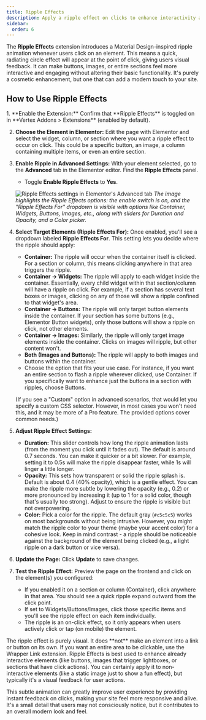 ```yaml
---
title: Ripple Effects
description: Apply a ripple effect on clicks to enhance interactivity and give a modern, dynamic feel.
sidebar:
  order: 6
---
```



The **Ripple Effects** extension introduces a Material Design-inspired ripple animation whenever users click on an element. This means a quick, radiating circle effect will appear at the point of click, giving users visual feedback. It can make buttons, images, or entire sections feel more interactive and engaging without altering their basic functionality. It's purely a cosmetic enhancement, but one that can add a modern touch to your site.

## How to Use Ripple Effects

<Steps>
1. **Enable the Extension:** Confirm that **Ripple Effects** is toggled on in **Vertex Addons > Extensions** (enabled by default).

2. **Choose the Element in Elementor:** Edit the page with Elementor and select the widget, column, or section where you want a ripple effect to occur on click. This could be a specific button, an image, a column containing multiple items, or even an entire section.

3. **Enable Ripple in Advanced Settings:** With your element selected, go to the **Advanced** tab in the Elementor editor. Find the **Ripple Effects** panel.
   - Toggle **Enable Ripple Effects** to **Yes**.

   ![Ripple Effects settings in Elementor's Advanced tab](https://cdn.webilia.com/u/d/2025/08/vertex-ripple-effects.png)
   *The image highlights the Ripple Effects options: the enable switch is on, and the "Ripple Effects For" dropdown is visible with options like Container, Widgets, Buttons, Images, etc., along with sliders for Duration and Opacity, and a Color picker.* 

4. **Select Target Elements (Ripple Effects For):** Once enabled, you'll see a dropdown labeled **Ripple Effects For**. This setting lets you decide where the ripple should apply:
   - **Container:** The ripple will occur when the container itself is clicked. For a section or column, this means clicking anywhere in that area triggers the ripple.
   - **Container -> Widgets:** The ripple will apply to each widget inside the container. Essentially, every child widget within that section/column will have a ripple on click. For example, if a section has several text boxes or images, clicking on any of those will show a ripple confined to that widget's area.
   - **Container -> Buttons:** The ripple will only target button elements inside the container. If your section has some buttons (e.g., Elementor Button widgets), only those buttons will show a ripple on click, not other elements.
   - **Container -> Images:** Similarly, the ripple will only target image elements inside the container. Clicks on images will ripple, but other content won't.
   - **Both (Images and Buttons):** The ripple will apply to both images and buttons within the container.
   - Choose the option that fits your use case. For instance, if you want an entire section to flash a ripple wherever clicked, use Container. If you specifically want to enhance just the buttons in a section with ripples, choose Buttons.

   (If you see a "Custom" option in advanced scenarios, that would let you specify a custom CSS selector. However, in most cases you won't need this, and it may be more of a Pro feature. The provided options cover common needs.)

5. **Adjust Ripple Effect Settings:**
   - **Duration:** This slider controls how long the ripple animation lasts (from the moment you click until it fades out). The default is around 0.7 seconds. You can make it quicker or a bit slower. For example, setting it to 0.5s will make the ripple disappear faster, while 1s will linger a little longer.
   - **Opacity:** This sets how transparent or solid the ripple splash is. Default is about 0.4 (40% opacity), which is a gentle effect. You can make the ripple more subtle by lowering the opacity (e.g., 0.2) or more pronounced by increasing it (up to 1 for a solid color, though that's usually too strong). Adjust to ensure the ripple is visible but not overpowering.
   - **Color:** Pick a color for the ripple. The default gray (`#c5c5c5`) works on most backgrounds without being intrusive. However, you might match the ripple color to your theme (maybe your accent color) for a cohesive look. Keep in mind contrast - a ripple should be noticeable against the background of the element being clicked (e.g., a light ripple on a dark button or vice versa).

6. **Update the Page:** Click **Update** to save changes.

7. **Test the Ripple Effect:** Preview the page on the frontend and click on the element(s) you configured:
   - If you enabled it on a section or column (Container), click anywhere in that area. You should see a quick ripple expand outward from the click point.
   - If set to Widgets/Buttons/Images, click those specific items and you'll see the ripple effect on each item individually.
   - The ripple is an on-click effect, so it only appears when users actively click or tap (on mobile) the element.
</Steps>

<Aside type="note">
The ripple effect is purely visual. It does **not** make an element into a link or button on its own. If you want an entire area to be clickable, use the Wrapper Link extension. Ripple Effects is best used to enhance already interactive elements (like buttons, images that trigger lightboxes, or sections that have click actions). You can certainly apply it to non-interactive elements (like a static image just to show a fun effect), but typically it's a visual feedback for user actions.
</Aside>

This subtle animation can greatly improve user experience by providing instant feedback on clicks, making your site feel more responsive and alive. It's a small detail that users may not consciously notice, but it contributes to an overall modern look and feel.

